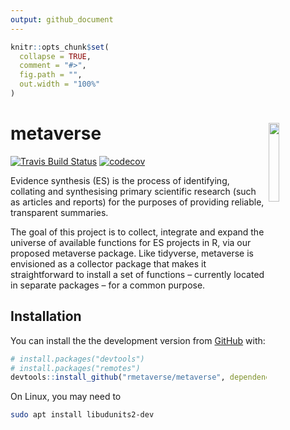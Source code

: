 ```yaml
---
output: github_document
---
```


<!-- README.md is generated from README.Rmd. Please edit that file -->

```r
knitr::opts_chunk$set(
  collapse = TRUE,
  comment = "#>",
  fig.path = "",
  out.width = "100%"
)
```

metaverse <img src="docs/reference/figures/metaverse_hex.png" align="right" width="18%" height="18%" />
==============
[![Travis Build Status](https://travis-ci.com/rmetaverse/metaverse.svg?branch=master)](https://travis-ci.com/rmetaverse/metaverse/)
[![codecov](https://codecov.io/gh/rmetaverse/metaverse/branch/master/graph/badge.svg)](https://codecov.io/gh/rmetaverse/metaverse)



Evidence synthesis (ES) is the process of identifying, collating and synthesising primary scientific research (such as articles and reports) for the purposes of providing reliable, transparent summaries.

The goal of this project is to collect, integrate and expand the universe of available functions for ES projects in R, via our proposed metaverse package. Like tidyverse, metaverse is envisioned as a collector package that makes it straightforward to install a set of functions – currently located in separate packages – for a common purpose.

## Installation

You can install the the development version from [GitHub](https://github.com/) with:

``` r
# install.packages("devtools")
# install.packages("remotes")
devtools::install_github("rmetaverse/metaverse", dependencies = TRUE)
```

On Linux, you may need to 

```bash
sudo apt install libudunits2-dev
```
